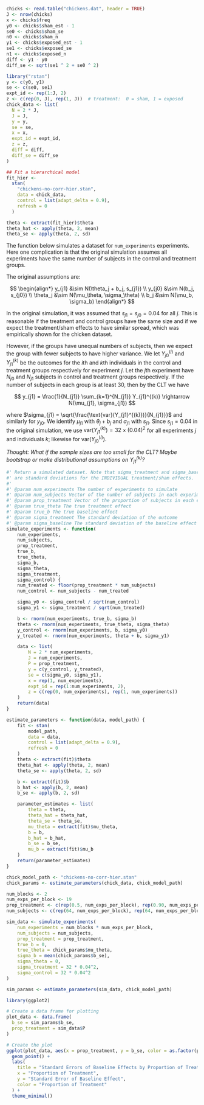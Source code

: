 ```r
chicks <- read.table("chickens.dat", header = TRUE)
J <- nrow(chicks)
x <- chicks$freq
y0 <- chicks$sham_est - 1
se0 <- chicks$sham_se
n0 <- chicks$sham_n
y1 <- chicks$exposed_est - 1
se1 <- chicks$exposed_se
n1 <- chicks$exposed_n
diff <- y1 - y0
diff_se <- sqrt(se1 ^ 2 + se0 ^ 2)
```

```r
library("rstan")
y <- c(y0, y1)
se <- c(se0, se1)
expt_id <- rep(1:J, 2)
z <- c(rep(0, J), rep(1, J))  # treatment:  0 = sham, 1 = exposed
chick_data <- list(
  N = 2 * J,
  J = J,
  y = y,
  se = se,
  x = x,
  expt_id = expt_id,
  z = z,
  diff = diff,
  diff_se = diff_se
)
```

```r
## Fit a hierarchical model
fit_hier <-
  stan(
    "chickens-no-corr-hier.stan",
    data = chick_data,
    control = list(adapt_delta = 0.9),
    refresh = 0
  )
```

```r
theta <- extract(fit_hier)$theta
theta_hat <- apply(theta, 2, mean)
theta_se <- apply(theta, 2, sd)
```

The function below simulates a dataset for `num_experiments` experiments. Here one complication is that the original simulation assumes all experiments have the same number of subjects in the control and treatment groups.

The original assumptions are:

$$
\begin{align*}
y_{j1} &\sim N(\theta_j + b_j, s_{j1}) \\
y_{j0} &\sim N(b_j, s_{j0}) \\
\theta_j &\sim N(\mu_\theta, \sigma_\theta) \\
b_j &\sim N(\mu_b, \sigma_b)
\end{align*}
$$

In the original simulation, it was assumed that $s_{j1} = s_{j0} = 0.04$ for all $j$. This is reasonable if the treatment and control groups have the same size and if we expect the treatment/sham effects to have similar spread, which was empirically shown for the chicken dataset. 

However, if the groups have unequal numbers of subjects, then we expect the group with fewer subjects to have higher variance. We let $Y_{j0}^{(i)}$ and $Y_{j1}^{(k)}$ be the outcomes for the $i$th and $k$th individuals in the control and treatment groups respectively for experiment $j$. Let the $j$th experiment have $N_{j0}$ and $N_{j1}$ subjects in control and treatment groups respectively. If the number of subjects in each group is at least 30, then by the CLT we have

$$ y_{j1} = \frac{1}{N_{j1}} \sum_{k=1}^{N_{j1}} Y_{j1}^{(k)} \rightarrow N(\mu_{j1}, \sigma_{j1}) $$

where $\sigma_{j1} = \sqrt{\frac{\text{var}(Y_{j1}^{(k)})}{N_{j1}}}$ and similarly for $y_{j0}$. We identify $\mu_{j1}$ with $\theta_j + b_j$ and $\sigma_{j1}$ with $s_{j1}$. Since $s_{j1} = 0.04$ in the original simulation, we use $\text{var}(Y_{j1}^{(k)}) = 32 \times (0.04)^2$ for all experiments $j$ and individuals $k$; likewise for $\text{var}(Y_{j0}^{(i)})$.

*Thought: What if the sample sizes are too small for the CLT? Maybe bootstrap or make distributional assumptions on $Y_{j1}^{(k)}$?*

```r
#' Return a simulated dataset. Note that sigma_treatment and sigma_baseline
#' are standard deviations for the INDIVIDUAL treatment/sham effects.
#'
#' @param num_experiments The number of experiments to simulate
#' @param num_subjects Vector of the number of subjects in each experiment
#' @param prop_treatment Vector of the proportion of subjects in each experiment that are treated
#' @param true_theta The true treatment effect
#' @param true_b The true baseline effect
#' @param sigma_treatment The standard deviation of the outcome
#' @param sigma_baseline The standard deviation of the baseline effect
simulate_experiments <- function(
    num_experiments,
    num_subjects,
    prop_treatment,
    true_b,
    true_theta,
    sigma_b,
    sigma_theta,
    sigma_treatment,
    sigma_control) { 
    num_treated <- floor(prop_treatment * num_subjects)
    num_control <- num_subjects - num_treated

    sigma_y0 <- sigma_control / sqrt(num_control)
    sigma_y1 <- sigma_treatment / sqrt(num_treated)

    b <- rnorm(num_experiments, true_b, sigma_b)
    theta <- rnorm(num_experiments, true_theta, sigma_theta)
    y_control <- rnorm(num_experiments, b, sigma_y0)
    y_treated <- rnorm(num_experiments, theta + b, sigma_y1)

    data <- list(
        N = 2 * num_experiments,
        J = num_experiments,
        P = prop_treatment,
        y = c(y_control, y_treated),
        se = c(sigma_y0, sigma_y1),
        x = rep(1, num_experiments),
        expt_id = rep(1:num_experiments, 2),
        z = c(rep(0, num_experiments), rep(1, num_experiments))
    )
    return(data)
}
```

```r
estimate_parameters <- function(data, model_path) {
    fit <- stan(
        model_path,
        data = data,
        control = list(adapt_delta = 0.9),
        refresh = 0
    )
    theta <- extract(fit)$theta
    theta_hat <- apply(theta, 2, mean)
    theta_se <- apply(theta, 2, sd)

    b <- extract(fit)$b
    b_hat <- apply(b, 2, mean)
    b_se <- apply(b, 2, sd)

    parameter_estimates <- list(
        theta = theta,
        theta_hat = theta_hat,
        theta_se = theta_se,
        mu_theta = extract(fit)$mu_theta,
        b = b,
        b_hat = b_hat,
        b_se = b_se,
        mu_b = extract(fit)$mu_b
    )
    return(parameter_estimates)
}
```

```r
chick_model_path <- "chickens-no-corr-hier.stan"
chick_params <- estimate_parameters(chick_data, chick_model_path)
```

```r
num_blocks <- 2
num_exps_per_block <- 19
prop_treatment <- c(rep(0.5, num_exps_per_block), rep(0.90, num_exps_per_block))
num_subjects <- c(rep(64, num_exps_per_block), rep(64, num_exps_per_block))

sim_data <- simulate_experiments(
    num_experiments = num_blocks * num_exps_per_block,
    num_subjects = num_subjects,
    prop_treatment = prop_treatment,
    true_b = 0,
    true_theta = chick_params$mu_theta,
    sigma_b = mean(chick_params$b_se),
    sigma_theta = 0,
    sigma_treatment = 32 * 0.04^2,
    sigma_control = 32 * 0.04^2
)
```

```r
sim_params <- estimate_parameters(sim_data, chick_model_path)
```

```r
library(ggplot2)

# Create a data frame for plotting
plot_data <- data.frame(
  b_se = sim_params$b_se,
  prop_treatment = sim_data$P
)

# Create the plot
ggplot(plot_data, aes(x = prop_treatment, y = b_se, color = as.factor(prop_treatment))) + 
  geom_point() + 
  labs(
    title = "Standard Errors of Baseline Effects by Proportion of Treatment",
    x = "Proportion of Treatment",
    y = "Standard Error of Baseline Effect",
    color = "Proportion of Treatment"
  ) + 
  theme_minimal()
```